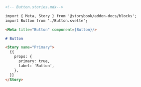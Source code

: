 ```md
<!-- Button.stories.mdx-->

import { Meta, Story } from '@storybook/addon-docs/blocks';
import Button from './Button.svelte';

<Meta title="Button" component={Button}/>

# Button

<Story name="Primary">
  {{
    props: {
      primary: true,
      label: 'Button',
    },
  }}
</Story>
```
